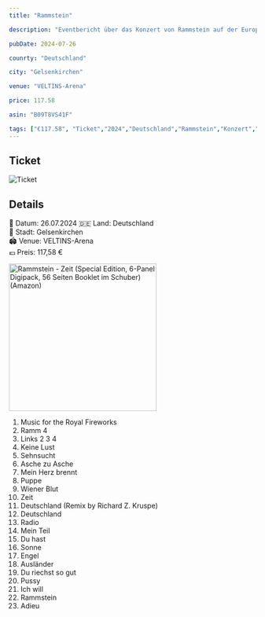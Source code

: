 ```yaml
---
title: "Rammstein"

description: "Eventbericht über das Konzert von Rammstein auf der Europe Stadium Tour 2024 in Gelsenkirchen in der VELTINS-Arena."

pubDate: 2024-07-26

counrty: "Deutschland"

city: "Gelsenkirchen"

venue: "VELTINS-Arena"

price: 117.58

asin: "B09T8VS41F"

tags: ["€117.58", "Ticket","2024","Deutschland","Rammstein","Konzert","Europe Stadium Tour 2024","Gelsenkirchen","Arena AufSchalke","MCT Konzertagentur"]
---
```


## Ticket

![Ticket](../../../gallery/2024/07/26/2024-07-26_19-30-00.jpg)

## Details
📅 Datum: 26.07.2024
🇩🇪 Land: Deutschland  
📍 Stadt: Gelsenkirchen  
🏟️ Venue: VELTINS-Arena  
💶 Preis: 117,58 €  

<Card title="Album" icon="seti:audio">
  <a href="https://www.amazon.de/dp/B09T8VS41F?tag=mysteryland-21" target="_blank" rel="noopener noreferrer">
    <img src="https://m.media-amazon.com/images/I/81ZAnV86UkL._SL1500_.jpg" alt="Rammstein - Zeit (Special Edition, 6-Panel Digipack, 56 Seiten Booklet im Schuber) (Amazon)" width="300" />
  </a>
</Card>

<Card title="Setlist" icon="list-format">

01. Music for the Royal Fireworks  
02. Ramm 4  
03. Links 2 3 4  
04. Keine Lust  
05. Sehnsucht  
06. Asche zu Asche  
07. Mein Herz brennt  
08. Puppe  
09. Wiener Blut  
10. Zeit  
11. Deutschland (Remix by Richard Z. Kruspe) 
12. Deutschland  
13. Radio  
14. Mein Teil  
15. Du hast  
16. Sonne  
17. Engel  
18. Ausländer  
19. Du riechst so gut  
20. Pussy  
21. Ich will  
22. Rammstein  
23. Adieu  

</Card>

<LinkCard
    title="Mehr Informationen"
    href="https://fanieng.com/2024/07/26/26-07-2024-rammstein-gelsenkirchen-veltins-arena/"
/>